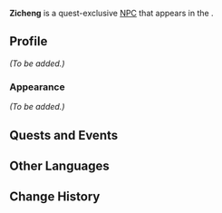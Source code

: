 {{Meta
<!-- Remove this template after adding the missing info -->
|missing_NPC_profile  = yes
<!--
|missing_NPC_idle     = yes
|missing_NPC_dialogue = yes
-->
}}
{{Character Infobox
|type             = Quest NPC
|image            = NPC Zicheng.png
|region           = Liyue
|location         = Natlan
|affiliation      = Ministry of Civil Affairs
}}
'''Zicheng''' is a quest-exclusive [[NPC]] that appears in the {{Quest|Sharpshooter on Hand}}.
<!--
==Location==
{{subst:#tag:gallery|
NPC Location {{subst:#titleparts:{{subst:PAGENAME}}}}.png{{subst:!}}{{subst:#titleparts:{{subst:PAGENAME}}}}'s location
NPC Location {{subst:#titleparts:{{subst:PAGENAME}}}} Context.png{{subst:!}}Additional context
}}
-->
==Profile==
<!--Detailed story/lore information goes here.-->
''(To be added.)''

===Appearance===
<!--Keep appearance section short and concise. Limit to 2 paragraphs with 3-4 sentences each.-->
''(To be added.)''

==Quests and Events==
{{Quests and Events}}
<!--
==Idle Quotes==
{{Dialogue Start}}
: {{DIcon|Idle}} {{Tx}}
:: {{A|VO {{subst:#titleparts:{{subst:PAGENAME}}}} 01.ogg}} "{{Tx}}"
{{Dialogue End}}

==Dialogue==
{{Dialogue Start}}
:'''{{subst:#titleparts:{{subst:PAGENAME}}}}:''' 
:{{DIcon}}
{{Dialogue End}}
<!--
==Event Dialogue==
===Event Name===
{{Dialogue Start}}
:'''{{subst:#titleparts:{{subst:PAGENAME}}}}:'''
{{Dialogue End}}
-->
==Other Languages==
{{Other Languages
|en       = Zicheng
|zhs      = 子澄
|zhs_rm   = Zǐchéng
|zht      = 子澄
|zht_rm   = Zǐchéng
|ja       = 子澄
|ja_rm    = Shichou{{Assumed}}
|ko       = 자등
|es       = Zicheng
|fr       = Zicheng
|ru       = Цзы Чэн
|th       = Zicheng
|vi       = Zicheng
|de       = Zicheng
|id       = Zicheng
|pt       = Zicheng
|tr       = Zicheng
|it       = Zicheng
}}

==Change History==
{{Change History|5.0}}
<!--
==References==
{{Reflist}}
-->